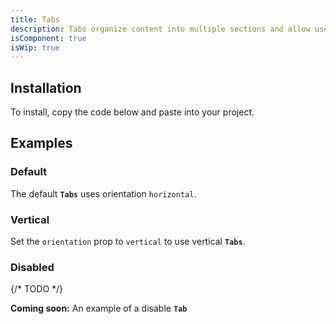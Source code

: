 ```yaml
---
title: Tabs
description: Tabs organize content into multiple sections and allow users to navigate between them.
isComponent: true
isWip: true
---
```


## Installation

To install, copy the code below and paste into your project.

<ComponentSource src="../../packages/ui/src/tabs.tsx" />

## Examples

### Default

The default **`Tabs`** uses orientation `horizontal`.

<ComponentExample name="tabs" story="default" />

### Vertical

Set the `orientation` prop to `vertical` to use vertical **`Tabs`**.

<ComponentExample name="tabs" story="vertical" />

### Disabled

{/* TODO */}

**Coming soon:** An example of a disable **`Tab`**
